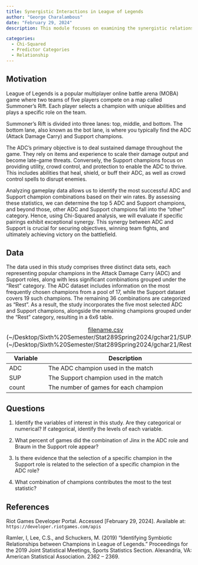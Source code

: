 ```yaml
---
title: Synergistic Interactions in League of Legends
author: "George Charalambous"
date: "February 29, 2024"
description: This module focuses on examining the synergistic relationships between champions in the AD Carry and Support roles within the popular video game, League of Legends. Through Chi-Squared analysis, we will assess potential interactions among the top five most-selected champions in these positions to determine if any statistically significant relationships exist.

categories:
  - Chi-Squared
  - Predictor Categories
  - Relationship
---
```


## Motivation

League of Legends is a popular multiplayer online battle arena (MOBA) game where two teams of five players compete on a map called Summoner's Rift. Each player selects a champion with unique abilities and plays a specific role on the team.

Summoner's Rift is divided into three lanes: top, middle, and bottom. The bottom lane, also known as the bot lane, is where you typically find the ADC (Attack Damage Carry) and Support champions.

The ADC's primary objective is to deal sustained damage throughout the game. They rely on items and experience to scale their damage output and become late-game threats. Conversely, the Support champions focus on providing utility, crowd control, and protection to enable the ADC to thrive. This includes abilities that heal, shield, or buff their ADC, as well as crowd control spells to disrupt enemies.

Analyzing gameplay data allows us to identify the most successful ADC and Support champion combinations based on their win rates. By assessing these statistics, we can determine the top 5 ADC and Support champions, and beyond those, other ADC and Support champions fall into the "other" category. Hence, using Chi-Squared analysis, we will evaluate if specific pairings exhibit exceptional synergy. This synergy between ADC and Support is crucial for securing objectives, winning team fights, and ultimately achieving victory on the battlefield.

## Data

The data used in this study comprises three distinct data sets, each representing popular champions in the Attack Damage Carry (ADC) and Support roles, along with less significant combinations grouped under the "Rest" category. The ADC dataset includes information on the most frequently chosen champions from a pool of 17, while the Support dataset covers 19 such champions. The remaining 36 combinations are categorized as "Rest". As a result, the study incorporates the five most selected ADC and Support champions, alongside the remaining champions grouped under the "Rest" category, resulting in a 6x6 table.

| Variable | Description                            |
|----------|----------------------------------------|
| ADC      | The ADC champion used in the match     |
| SUP      | The Support champion used in the match |
| count    | The number of games for each champion  |

: [filename.csv](~/Desktop/Sixth%20Semester/Stat289Spring2024/gchar21/ADC.csv) (\~/Desktop/Sixth%20Semester/Stat289Spring2024/gchar21/SUP.csv) (\~/Desktop/Sixth%20Semester/Stat289Spring2024/gchar21/Rest.csv)

## Questions

1.  Identify the variables of interest in this study. Are they categorical or numerical? If categorical, identify the levels of each variable.

2.  What percent of games did the combination of Jinx in the ADC role and Braum in the Support role appear?

3.  Is there evidence that the selection of a specific champion in the Support role is related to the selection of a specific champion in the ADC role?

4.  What combination of champions contributes the most to the test statistic?

## References

Riot Games Developer Portal. Accessed \[February 29, 2024\]. Available at: `https://developer.riotgames.com/apis`

Ramler, I, Lee, C.S., and Schuckers, M. (2019) "Identifying Symbiotic Relationships between Champions in League of Legends." Proceedings for the 2019 Joint Statistical Meetings, Sports Statistics Section. Alexandria, VA: American Statistical Association. 2362 -- 2369.
